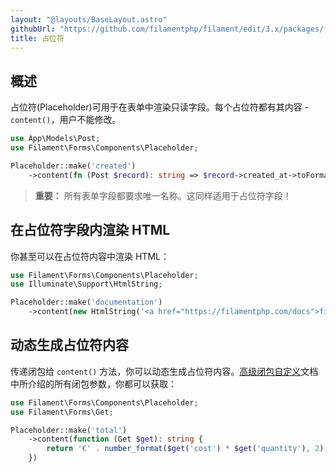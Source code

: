 ```yaml
---
layout: "@layouts/BaseLayout.astro"
githubUrl: "https://github.com/filamentphp/filament/edit/3.x/packages/forms/docs/04-layout/08-placeholder.md"
title: 占位符
---
```


## 概述

占位符(Placeholder)可用于在表单中渲染只读字段。每个占位符都有其内容 - `content()`，用户不能修改。

```php
use App\Models\Post;
use Filament\Forms\Components\Placeholder;

Placeholder::make('created')
    ->content(fn (Post $record): string => $record->created_at->toFormattedDateString())
```

<AutoScreenshot name="forms/layout/placeholder/simple" alt="Placeholder" version="3.x" />

> **重要：** 所有表单字段都要求唯一名称。这同样适用于占位符字段！

## 在占位符字段内渲染 HTML

你甚至可以在占位符内容中渲染 HTML：

```php
use Filament\Forms\Components\Placeholder;
use Illuminate\Support\HtmlString;

Placeholder::make('documentation')
    ->content(new HtmlString('<a href="https://filamentphp.com/docs">filamentphp.com</a>'))
```

## 动态生成占位符内容

传递闭包给 `content()` 方法，你可以动态生成占位符内容。[高级闭包自定义](../advanced#闭包自定义)文档中所介绍的所有闭包参数，你都可以获取：

```php
use Filament\Forms\Components\Placeholder;
use Filament\Forms\Get;

Placeholder::make('total')
    ->content(function (Get $get): string {
        return '€' . number_format($get('cost') * $get('quantity'), 2);
    })
```
